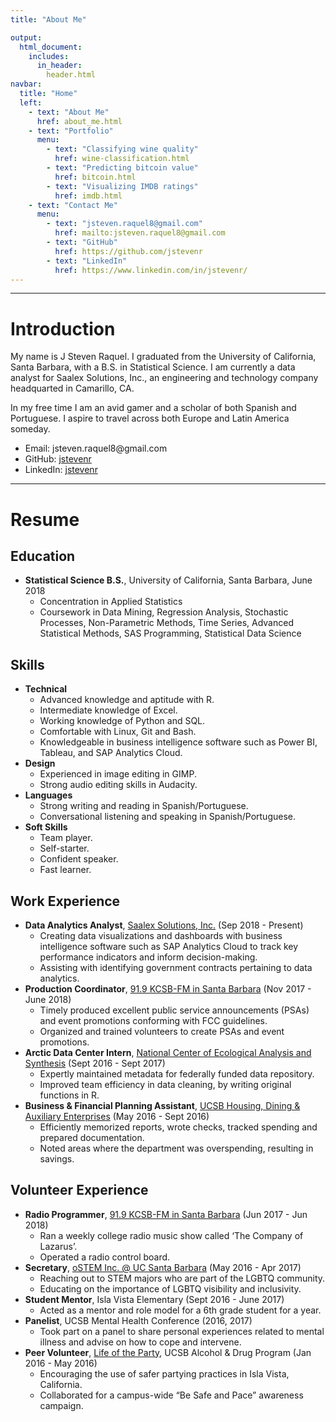```yaml
---
title: "About Me"

output:
  html_document:
    includes:
      in_header: 
        header.html
navbar:
  title: "Home"
  left:
    - text: "About Me"
      href: about_me.html
    - text: "Portfolio"
      menu:
        - text: "Classifying wine quality"
          href: wine-classification.html
        - text: "Predicting bitcoin value"
          href: bitcoin.html
        - text: "Visualizing IMDB ratings"
          href: imdb.html          
    - text: "Contact Me"
      menu:
        - text: "jsteven.raquel8@gmail.com"
          href: mailto:jsteven.raquel8@gmail.com
        - text: "GitHub"
          href: https://github.com/jstevenr
        - text: "LinkedIn"
          href: https://www.linkedin.com/in/jstevenr/
---
```


----

# Introduction

My name is J Steven Raquel. I graduated from the University of California, Santa Barbara, with a B.S. in Statistical Science. I am currently a data analyst for Saalex Solutions, Inc., an engineering and technology company headquarted in Camarillo, CA.

In my free time I am an avid gamer and a scholar of both Spanish and Portuguese. I aspire to travel across both Europe and Latin America someday. 

* Email: jsteven.raquel8@gmail.com
* GitHub: [jstevenr](https://github.com/jstevenr)
* LinkedIn: [jstevenr](https://www.linkedin.com/in/jstevenr/)

----

# Resume

## Education

* **Statistical Science B.S.**, University of California, Santa Barbara, June 2018
    + Concentration in Applied Statistics
    + Coursework in Data Mining, Regression Analysis, Stochastic Processes, Non-Parametric Methods, Time Series, Advanced Statistical Methods, SAS Programming, Statistical Data Science
    
## Skills

* **Technical**
    + Advanced knowledge and aptitude with R.
    + Intermediate knowledge of Excel. 
    + Working knowledge of Python and SQL.
    + Comfortable with Linux, Git and Bash.
    + Knowledgeable in business intelligence software such as Power BI, Tableau, and SAP Analytics Cloud.
* **Design**
    + Experienced in image editing in GIMP.
    + Strong audio editing skills in Audacity.
* **Languages**
    + Strong writing and reading in Spanish/Portuguese.
    + Conversational listening and speaking in Spanish/Portuguese.
* **Soft Skills**
    + Team player.
    + Self-starter.
    + Confident speaker.
    + Fast learner.

## Work Experience

* **Data Analytics Analyst**, [Saalex Solutions, Inc.](https://saalex.com) (Sep 2018 - Present)
    + Creating data visualizations and dashboards with business intelligence software such as SAP Analytics Cloud to track key performance indicators and inform decision-making.
    + Assisting with identifying government contracts pertaining to data analytics.
* **Production Coordinator**, [91.9 KCSB-FM in Santa Barbara](https://kcsb.org) (Nov 2017 - June 2018)
    + Timely produced excellent public service announcements (PSAs) and event promotions conforming with FCC guidelines.
    + Organized and trained volunteers to create PSAs and event promotions.
* **Arctic Data Center Intern**, [National Center of Ecological Analysis and Synthesis](https://www.nceas.ucsb.edu/) (Sept 2016 - Sept 2017)
    + Expertly maintained metadata for federally funded data repository.
    + Improved team efficiency in data cleaning, by writing original functions in R.
* **Business & Financial Planning Assistant**, [UCSB Housing, Dining & Auxiliary Enterprises](https://www.housing.ucsb.edu/home) (May 2016 - Sept 2016)
    + Efficiently memorized reports, wrote checks, tracked spending and prepared documentation.
    + Noted areas where the department was overspending, resulting in savings.

## Volunteer Experience
* **Radio Programmer**, [91.9 KCSB-FM in Santa Barbara](https://kcsb.org/) (Jun 2017 - Jun 2018)
    + Ran a weekly college radio music show called 'The Company of Lazarus'.
    + Operated a radio control board.
* **Secretary**, [oSTEM Inc. @ UC Santa Barbara](https://orgsync.com/66953/chapter) (May 2016 - Apr 2017)
    + Reaching out to STEM majors who are part of the LGBTQ community.
    + Educating on the importance of LGBTQ visibility and inclusivity.
* **Student Mentor**, Isla Vista Elementary (Sept 2016 - June 2017)
    + Acted as a mentor and role model for a 6th grade student for a year.
* **Panelist**, UCSB Mental Health Conference (2016, 2017)
    + Took part on a panel to share personal experiences related to mental illness and advise on how to cope and intervene.
* **Peer Volunteer**, [Life of the Party](https://lifeoftheparty.sa.ucsb.edu/), UCSB Alcohol & Drug Program (Jan 2016 - May 2016)
    + Encouraging the use of safer partying practices in Isla Vista, California.
    + Collaborated for a campus-wide “Be Safe and Pace” awareness campaign.
